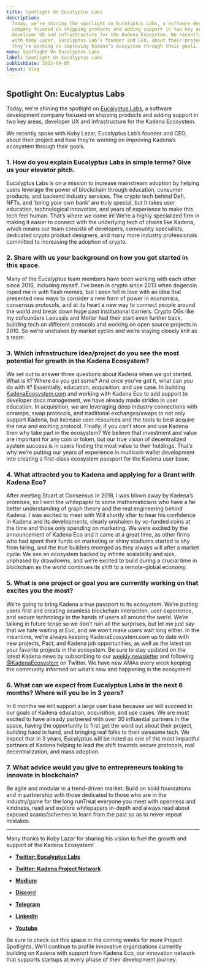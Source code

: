 ```yaml
---
title: Spotlight On Eucalyptus Labs
description:
  Today, we’re shining the spotlight on Eucalyptus Labs, a software development
  company focused on shipping products and adding support in two key areas,
  developer UX and infrastructure for the Kadena Ecosystem. We recently spoke
  with Koby Lazar, Eucalyptus Lab’s founder and CEO, about their project and how
  they’re working on improving Kadena’s ecosystem through their goals.
menu: Spotlight On Eucalyptus Labs
label: Spotlight On Eucalyptus Labs
publishDate: 2022-09-06
layout: blog
---
```


## Spotlight On: Eucalyptus Labs

Today, we’re shining the spotlight on
[Eucalyptus Labs](https://eucalyptuslabs.com/), a software development company
focused on shipping products and adding support in two key areas, developer UX
and infrastructure for the Kadena Ecosystem.

We recently spoke with Koby Lazar, Eucalyptus Lab’s founder and CEO, about their
project and how they’re working on improving Kadena’s ecosystem through their
goals.

### 1. How do you explain Eucalyptus Labs in simple terms? Give us your elevator pitch.

Eucalyptus Labs is on a mission to increase mainstream adoption by helping users
leverage the power of blockchain through education, consumer products, and
backend industry services. The crypto tech behind Defi, NFTs, and ‘being your
own bank’ are truly special, but it takes user education, technological
innovation, and years of experience to make this tech feel human. That’s where
we come in! We’re a highly specialized firm in making it easier to connect with
the underlying tech of chains like Kadena, which means our team consists of
developers, community specialists, dedicated crypto product designers, and many
more industry professionals committed to increasing the adoption of crypto.

### 2. Share with us your background on how you got started in this space.

Many of the Eucalyptus team members have been working with each other since
2016, including myself. I’ve been in crypto since 2013 when dogecoin roped me in
with flash memes, but I soon fell in love with an idea that presented new ways
to consider a new form of power in economics, consensus protocols, and at its
heart a new way to connect people around the world and break down huge past
institutional barriers. Crypto OGs like my cofounders Leoussis and Molter had
their start even further back, building tech on different protocols and working
on open source projects in 2010. So we’re unshaken by market cycles and we’re
staying closely knit as a team.

### 3. Which infrastructure idea/project do you see the most potential for growth in the Kadena Ecosystem?

We set out to answer three questions about Kadena when we got started. What is
it? Where do you get some? And once you’ve got it, what can you do with it?
Essentially, education, acquisition, and use case. In building
[KadenaEcosystem.com](https://kadenaecosystem.com/) and working with Kadena Eco
to add support to developer docs management, we have already made strides in
user education. In acquisition, we are leveraging deep industry connections with
onramps, swap protocols, and traditional exchanges/swaps to not only support
Kadena, but increase user resources and the tools to best acquire the new and
exciting protocol. Finally, if you can’t store and use Kadena then why take part
in the ecosystem? We believe that investment and value are important for any
coin or token, but our true vision of decentralized system success is in users
finding the most value to their holdings. That’s why we’re putting our years of
experience in multicoin wallet development into creating a first-class ecosystem
passport for the Kadena user base.

### 4. What attracted you to Kadena and applying for a Grant with Kadena Eco?

After meeting Stuart at Consensus in 2018, I was blown away by Kadena’s
promises, so I sent the whitepaper to some mathematicians who have a far better
understanding of graph theory and the real engineering behind Kadena. I was
excited to meet with Will shortly after to hear his confidence in Kadena and its
developments, clearly unshaken by vc-funded coins at the time and those only
spending on marketing. We were excited by the announcement of Kadena Eco and it
came at a great time, as other firms who had spent their funds on marketing or
shiny stadiums started to shy from hiring, and the true builders emerged as they
always will after a market cycle. We see an ecosystem backed by infinite
scalability and size, unphased by drawdowns, and we’re excited to build during a
crucial time in blockchain as the world continues its shift to a remote-global
economy.

### 5. What is one project or goal you are currently working on that excites you the most?

We’re going to bring Kadena a true passport to its ecosystem. We’re putting
users first and creating seamless blockchain interaction, user experience, and
secure technology in the hands of users all around the world. We’re talking in
future tense so we don’t ruin all the surprises, but let me just say that we
hate waiting at Euc, and we won’t make users wait long either. In the meantime,
we’re always keeping KadenaEcosystem.com up to date with new projects, Pact, and
Kadena job opportunities, as well as the latest on your favorite projects in the
ecosystem. Be sure to stay updated on the latest Kadena news by subscribing to
our [weekly newsletter](https://www.getrevue.co/profile/kadenaecosystem) and
following [@KadenaEcosystem](https://twitter.com/KadenaEcosystem) on Twitter. We
have new AMAs every week keeping the community informed on what’s new and
happening in the ecosystem!

### 6. What can we expect from Eucalyptus Labs in the next 6 months? Where will you be in 3 years?

In 6 months we will support a large user base because we will succeed in our
goals of Kadena education, acquisition, and use cases. We are most excited to
have already partnered with over 30 influential partners in the space, having
the opportunity to first get the word out about their project, building hand in
hand, and bringing real folks to their awesome tech. We expect that in 3 years,
Eucalyptus will be noted as one of the most impactful partners of Kadena helping
to lead the shift towards secure protocols, real decentralization, and mass
adoption.

### 7. What advice would you give to entrepreneurs looking to innovate in blockchain?

Be agile and modular in a trend-driven market. Build on solid foundations and in
partnership with those dedicated to those who are in the industry/game for the
long runTreat everyone you meet with openness and kindness, read and explore
whitepapers in-depth and always read about exposed scams/schemes to learn from
the past so as to never repeat mistakes.

---

Many thanks to Koby Lazar for sharing his vision to fuel the growth and support
of the Kadena Ecosystem!

- [**Twitter: Eucalyptus Labs**](https://twitter.com/EucLabs)

- [**Twitter: Kadena Project Network**](https://twitter.com/KadenaEcosystem)

- [**Medium**](https://medium.com/@kadena-ecosystem)

- [**Discor**d](https://discord.gg/kpn)

- [**Telegram**](https://t.me/Kadena_DeFi)

- [**LinkedIn**](https://www.linkedin.com/company/eucalyptus-labs/)

- [**Youtube**](https://www.youtube.com/channel/UCcCcP4zio9L_VoJTY1mvBMQ)

Be sure to check out this space in the coming weeks for more Project Spotlights.
We’ll continue to profile innovative organizations currently building on Kadena
with support from Kadena Eco, our innovation network that supports startups at
every phase of their development journey.
